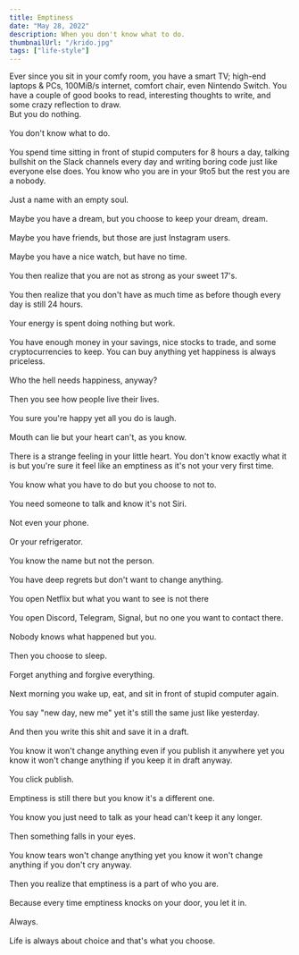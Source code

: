 ```yaml
---
title: Emptiness
date: "May 28, 2022"
description: When you don't know what to do.
thumbnailUrl: "/krido.jpg"
tags: ["life-style"]
---
```


Ever since you sit in your comfy room, you have a smart TV; high-end laptops & PCs, 100MiB/s internet, comfort chair, even Nintendo Switch. You have a couple of good books to read, interesting thoughts to write, and some crazy reflection to draw.
<br />
But you do nothing.
<br />
<br />
You don't know what to do.
<br />
<br />
You spend time sitting in front of stupid computers for 8 hours a day, talking bullshit on the Slack channels every day and writing boring code just like everyone else does. You know who you are in your 9to5 but the rest you are a nobody.
<br />
<br />
Just a name with an empty soul.
<br />
<br />
Maybe you have a dream, but you choose to keep your dream, dream.
<br />
<br />
Maybe you have friends, but those are just Instagram users.
<br />
<br />
Maybe you have a nice watch, but have no time.
<br />
<br />
You then realize that you are not as strong as your sweet 17's.
<br />
<br />
You then realize that you don't have as much time as before though every day is still 24 hours.
<br />
<br />
Your energy is spent doing nothing but work.
<br />
<br />
You have enough money in your savings, nice stocks to trade, and some cryptocurrencies to keep. You can buy anything yet happiness is always priceless.
<br />
<br />
Who the hell needs happiness, anyway?
<br />
<br />
Then you see how people live their lives.
<br />
<br />
You sure you're happy yet all you do is laugh.
<br />
<br />
Mouth can lie but your heart can't, as you know.
<br />
<br />
There is a strange feeling in your little heart. You don't know exactly what it is but you're sure it feel like an emptiness as it's not your very first time.
<br />
<br />
You know what you have to do but you choose to not to.
<br />
<br />
You need someone to talk and know it's not Siri.
<br />
<br />
Not even your phone.
<br />
<br />
Or your refrigerator.
<br />
<br />
You know the name but not the person.
<br />
<br />
You have deep regrets but don't want to change anything.
<br />
<br />
You open Netflix but what you want to see is not there
<br />
<br />
You open Discord, Telegram, Signal, but no one you want to contact there.
<br />
<br />
Nobody knows what happened but you.
<br />
<br />
Then you choose to sleep.
<br />
<br />
Forget anything and forgive everything.
<br />
<br />
Next morning you wake up, eat, and sit in front of stupid computer again.
<br />
<br />
You say "new day, new me" yet it's still the same just like yesterday.
<br />
<br />
And then you write this shit and save it in a draft.
<br />
<br />
You know it won't change anything even if you publish it anywhere yet you know it won't change anything if you keep it in draft anyway.
<br />
<br />
You click publish.
<br />
<br />
Emptiness is still there but you know it's a different one.
<br />
<br />
You know you just need to talk as your head can't keep it any longer.
<br />
<br />
Then something falls in your eyes.
<br />
<br />
You know tears won't change anything yet you know it won't change anything if you don't cry anyway.
<br />
<br />
Then you realize that emptiness is a part of who you are.
<br />
<br />
Because every time emptiness knocks on your door, you let it in.
<br />
<br />
Always.
<br />
<br />
Life is always about choice and that's what you choose.